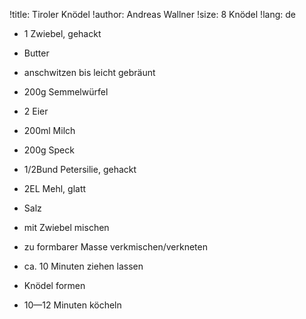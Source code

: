 !title: Tiroler Knödel
!author: Andreas Wallner
!size: 8 Knödel
!lang: de

* 1 Zwiebel, gehackt
* Butter
- anschwitzen bis leicht gebräunt

* 200g Semmelwürfel
* 2 Eier
* 200ml Milch
* 200g Speck
* 1/2Bund Petersilie, gehackt
* 2EL Mehl, glatt
* Salz
- mit Zwiebel mischen
- zu formbarer Masse verkmischen/verkneten
- ca. 10 Minuten ziehen lassen
- Knödel formen
- 10—12 Minuten köcheln
